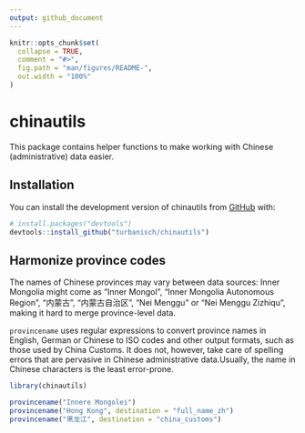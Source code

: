 ```yaml
---
output: github_document
---
```


<!-- README.md is generated from README.Rmd. Please edit that file -->

```r
knitr::opts_chunk$set(
  collapse = TRUE,
  comment = "#>",
  fig.path = "man/figures/README-",
  out.width = "100%"
)
```

# chinautils

<!-- badges: start -->
<!-- badges: end -->

This package contains helper functions to make working with Chinese (administrative) data easier.

## Installation

You can install the development version of chinautils from [GitHub](https://github.com/) with:

``` r
# install.packages("devtools")
devtools::install_github("turbanisch/chinautils")
```

## Harmonize province codes 

The names of Chinese provinces may vary between data sources: Inner Mongolia might come as "Inner Mongol", "Inner Mongolia Autonomous Region", "内蒙古", "内蒙古自治区", "Nei Menggu" or "Nei Menggu Zizhiqu", making it hard to merge province-level data. 

`provincename` uses regular expressions to convert province names in English, German or Chinese to ISO codes and other output formats, such as those used by China Customs. 
It does not, however, take care of spelling errors that are pervasive in Chinese administrative data.Usually, the name in Chinese characters is the least error-prone. 

```r
library(chinautils)

provincename("Innere Mongolei")
provincename("Hong Kong", destination = "full_name_zh")
provincename("黑龙江", destination = "china_customs")
```

